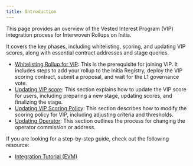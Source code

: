 ```yaml
---
title: Introduction
---
```


This page provides an overview of the Vested Interest Program (VIP) integration process for Interwoven Rollups on Initia. 

It covers the key phases, including whitelisting, scoring, and updating VIP scores, along with essential contract addresses and stage queries.

- [Whitelisting Rollup for VIP](/developers/developer-guides/integrating-initia-apps/vip/whitelisting-rollup-for-vip): 
  This is the prerequisite for joining VIP. It includes steps to add your rollup to the Initia Registry, deploy the VIP scoring contract, submit a proposal, and wait for the L1 governance vote.
- [Updating VIP score](/developers/developer-guides/integrating-initia-apps/vip/updating-vip-score): 
  This section explains how to update the VIP score for users, including preparing a new stage, updating scores, and finalizing the stage.
- [Updating VIP Scoring Policy](/developers/developer-guides/integrating-initia-apps/vip/updating-vip-scoring-policy): 
  This section describes how to modify the scoring policy for VIP, including adjusting criteria and thresholds.
- [Updating Operator](/developers/developer-guides/integrating-initia-apps/vip/updating-operator): 
  This section outlines the process for changing the operator commission or address.

If you are looking for a step-by-step guide, check out the following resource:

- [Integration Tutorial (EVM)](/developers/developer-guides/integrating-initia-apps/vip/integration-tutorial)